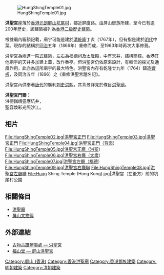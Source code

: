 {{coord|22|26|38.75|N|114|00|29.19|E|type:landmark|display=title}}
[[File:HungShingTemple01.jpg|thumb]]

'''洪聖宮'''座落於[[香港|香港]][[元朗|元朗]][[屏山_(香港)|屏山]][[坑尾村|坑尾村]]，鄰近屏廈路。由屏山鄧族所建，至今已有逾200年歷史，該建築被列為[[香港二級歷史建築|香港二級歷史建築]]。

根據廟內匾額記載，廟宇可能是建於[[清朝|清]][[乾隆|乾隆]]丁亥（1767年），但有指是建於[[明代|明代]]中葉。現存的結構於[[同治|同治]]五年（1866年）重修而成，至1963年時再次大事修葺。

洪聖宮為兩進一院式建築，左右為福德祠及太歲殿，中有天井，結構簡樸。香港其他廟宇的天井多加建上蓋，改作香亭。但洪聖宮仍依原來設計，有較佳的採光及通風作用，此亦為這所廟宇的最大特色。洪聖宮內存有乾隆廿九年（1764）鑄造[[響板|響板]]，及同治五年（1866）之《重修洪聖宮題名記》。

洪聖宮內供奉著[[唐代|唐代]]的廣利[[刺史|刺史]][[洪聖廟|洪熙]]，其背景詳見於條目[[洪聖廟|洪聖廟]]。

'''洪聖宮門聯：'''<br />
洪德巍峨靈應坑井，<br />
聖容煥彩光照沙江。

==相片==
<gallery>
File:HungShingTemple02.jpg|洪聖宮正門
File:HungShingTemple03.jpg|洪聖宮正門
File:HungShingTemple04.jpg|洪聖宮正門（背面）
File:HungShingTemple05.jpg|洪聖宮正廳（洪聖）
File:HungShingTemple06.jpg|洪聖宮右廳（太歲）
File:HungShingTemple07.jpg|洪聖宮左廳（福德）
File:HungShingTemple09.jpg|洪聖宮右廳聯
File:HungShingTemple08.jpg|洪聖宮左廳聯
File:Hung Shing Temple (Hong Kong).jpg|洪聖宮（左後方）前的坑尾村公園
</gallery>

==相關條目==
*[[洪聖廟|洪聖廟]]
*[[屏山文物徑|屏山文物徑]]

==外部連結==
*[http://www.amo.gov.hk/b5/trails_pingshan1.php?tid=1 古物古蹟辦事處 — 洪聖宮] {{Wayback|url=http://www.amo.gov.hk/b5/trails_pingshan1.php?tid=1 |date=20070310194038 }}
*[http://www.fushantang.com/1005/e1008.html 福山堂 — 屏山洪聖宮] {{Wayback|url=http://www.fushantang.com/1005/e1008.html |date=20060716122151 }}

{{屏山文物徑文物}}
{{香港二級歷史建築}}

[[Category:屏山_(香港)|Category:屏山 (香港)]]
[[Category:香港洪聖廟|Category:香港洪聖廟]]
[[Category:香港鄧族建築|Category:香港鄧族建築]]
[[Category:明朝建築|Category:明朝建築]]
[[Category:清朝建築|Category:清朝建築]]